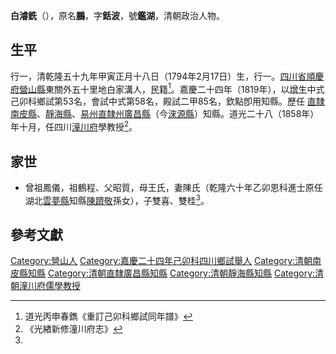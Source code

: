 {{Otheruses|other=名为白鹏的其他人物|白鹏}}
{{明清人物信息框
| 姓名 = 白濬銑
| 原名 = 白鵬
| 圖片名稱=  
| 圖片大小 = 220px
| 圖片說明 =  
| 最高職務 = 廣昌縣知縣
| 國家 = 大清
| 爵位 =
| 籍貫 = [[四川省|四川省]][[順慶府|順慶府]][[營山縣|營山縣]]
| 族裔 = 
| 旗籍 = 
| 字號 = 字銛波，號鑑湖
| 諡號 = 
| 出生日期 =  乾隆五十九年甲寅正月十八日
| 出生地點 = 
| 逝世日期 =  卒年不詳
| 逝世地點 = 
| 墓葬 = 
| 配偶 = 陳氏
| 親屬 =  
| 出身 = 
*道光九年己丑科進士出身
| 經歷 = 
| 著作 = *《景陽山房集》
}}

'''白濬銑'''（{{bd|1794年|2月17日|？年||catIdx=B白}}），原名'''鵬'''，字'''銛波'''，號'''鑑湖'''，清朝政治人物。

==生平==
行一，清乾隆五十九年甲寅正月十八日（1794年2月17日）生，行一。[[四川省|四川省]][[順慶府|順慶府]][[營山縣|營山縣]]東關外五十里地白家溝人，民籍<ref name="重訂己卯科鄉試同年譜">道光丙申春鐫《重訂己卯科鄉試同年譜》</ref>。嘉慶二十四年（1819年），以[[增生|增生]]中式己卯科鄉試第53名，會試中式第58名，殿試二甲85名，欽點卽用知縣。歷任 [[直隸|直隸]][[南皮縣|南皮縣]]、[[靜海縣|靜海縣]]、[[易州直隸州|易州直隸州]][[廣昌縣|廣昌縣]]（今[[淶源縣|淶源縣]]）知縣。道光二十八（1858年）年十月，任四川[[潼川府|潼川府]]學教授<ref>《光緖新修潼川府志》</ref>。

== 家世 ==
* 曾祖鳳儀，祖鶴程、父昭質，母王氏，妻陳氏（乾隆六十年乙卯恩科進士原任湖北[[雲夢縣|雲夢縣]]知縣[[陳躋敬|陳躋敬]]孫女），子雙喜、雙桂<ref name="重訂己卯科鄉試同年譜" />。

==參考文獻==
{{Reflist|1}}

{{道光九年己丑科殿试金榜}}

{{Authority control}}

{{DEFAULTSORT:B白}}
[[Category:營山人|Category:營山人]]
[[Category:嘉慶二十四年己卯科四川鄉試舉人|Category:嘉慶二十四年己卯科四川鄉試舉人]]
[[Category:清朝南皮縣知縣|Category:清朝南皮縣知縣]]
[[Category:清朝直隸廣昌縣知縣|Category:清朝直隸廣昌縣知縣]]
[[Category:清朝靜海縣知縣|Category:清朝靜海縣知縣]]
[[Category:清朝潼川府儒學教授|Category:清朝潼川府儒學教授]]
